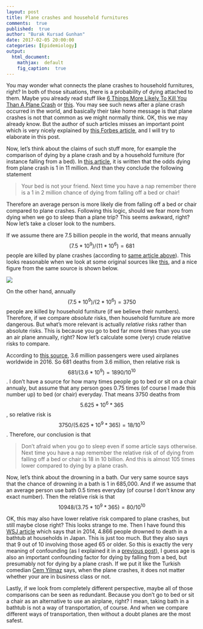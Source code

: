 ```yaml
---
layout: post
title: Plane crashes and household furnitures
comments:  true
published:  true
author: "Burak Kursad Gunhan"
date: 2017-02-05 20:00:00
categories: [Epidemiology]
output:
  html_document:
    mathjax:  default
    fig_caption:  true
---
```


You may wonder what connects the plane crashes to household furnitures, right? In both of those situations, there is a probability of dying attached to them. Maybe you already read stuff like [6 Things More Likely To Kill You Than A Plane Crash](https://www.buzzfeed.com/staceyc5/6-things-more-likely-to-kill-you-than-a-plane-cras-4mkq?utm_term=.dx2zd0Lxm#.lim0Kj4dQ) or [this](http://www.travelstart.co.za/blog/6-ridiculous-things-more-likely-to-kill-you-than-a-plane-crash/). You may see such news after a plane crash occurred in the world, and basically their take home message is that plane crashes is not that common as we might normally think. OK, this we may already know. But the author of such articles misses an important point which is very nicely explained by [this Forbes article](http://www.forbes.com/sites/alexknapp/2015/09/23/what-mashable-gets-wrong-about-shark-attacks-and-selfies/#4ff5b554c4b9), and I will try to elaborate in this post.   

Now, let's think about the claims of such stuff more, for example the comparison of dying by a plane crash and by a household furniture (for instance falling from a bed). In [this article](http://www.travelstart.co.za/blog/6-ridiculous-things-more-likely-to-kill-you-than-a-plane-crash/), it is written that the odds dying from plane crash is 1 in 11 million. And than they conclude the following statement

> Your bed is not your friend. Next time you have a nap remember there is a 1 in 2 million chance of dying from falling off a bed or chair!

Therefore an average person is more likely die from falling off a bed or chair compared to plane crashes. Following this logic, should we fear more from dying when we go to sleep than a plane trip? This seems awkward, right? Now let's take a closer look to the numbers.

If we assume there are 7.5 billion people in the world, that means annually $$(7.5 * 10^9) / (11 * 10^6) = 681$$ people are killed by plane crashes (according to [same article above](http://www.travelstart.co.za/blog/6-ridiculous-things-more-likely-to-kill-you-than-a-plane-crash/)). This looks reasonable when we look at some original sources like [this](http://www.ibtimes.com/how-many-planes-crash-every-year-how-many-people-die-plane-crashes-chart-1560554), and a nice figure from the same source is shown below.

![](/blog/figure/source/2016-02-05-probability-of-dying/plane_crashes.png)

On the other hand, annually $$(7.5 * 10^9) / (2 * 10^6) = 3750$$ people are killed by household furniture (if we believe their numbers). Therefore, if we compare *absolute* risks, then household furniture are more dangerous. But what's more relevant is actually *relative* risks rather than absolute risks. This is because you go to bed far more times than you use an air plane annually, right? Now let's calculate some (very) crude relative risks to compare.

According to [this source](http://www.iata.org/pressroom/pr/Pages/2012-12-06-01.aspx), 3.6 million passengers were used airplanes worldwide in 2016. So 681 deaths from 3.6 million, then relative risk is $$681 / (3.6 * 10^9) = 1890 / 10^{10}$$. I don't have a source for how many times people go to bed or sit on a chair annualy, but assume that any person goes 0.75 times (of course I made this number up) to bed (or chair) everyday. That means 3750 deaths from $$5.625 * 10^6 * 365$$, so relative risk is $$3750 / (5.625 * 10^9 * 365) = 18 / 10^{10}$$. Therefore, our conclusion is that

> Don't afraid when you go to sleep even if some article says otherwise. Next time you have a nap remember the relative risk of of dying from falling off a bed or chair is 18 in 10 billion. And this is almost 105 times lower compared to dying by a plane crash.

Now, let's think about the drowning in a bath. Our very same source says that the chance of drowning in a bath is 1 in 685,000. And if we assume that an average person use bath 0.5 times everyday (of course I don't know any exact number). Then the relative risk is that $$10948 / (3.75 * 10^9 * 365) = 80 / 10^{10}$$

OK, this may also have lower relative risk compared to plane crashes, but still maybe close right? This looks strange to me. Then I have found this [WSJ article](http://blogs.wsj.com/japanrealtime/2016/01/22/deaths-from-drowning-in-bathtubs-up-70-in-10-years-report/) which says that in 2014, 4.866 people drowned to death in a bathtub at households in Japan. This is just too much. But they also says that 9 out of 10 involving those aged 65 or older. So this is exactly the very meaning of confounding (as I explained it in a [previous post](https://gunhanb.github.io/blog//2016/12/06/confounding.html)), I guess age is also an important confounding factor for dying by falling from a bed, but presumably not for dying by a plane crash. If we put it like the Turkish comedian [Cem Yilmaz](odds of dying plane train) says, when the plane crashes, it does not matter whether your are in business class or not.

Lastly, if we look from completely different perspective, maybe all of those comparisons can be seen as redundant. Because you don't go to bed or sit a chair as an alternative to use an airplane, right? I mean, taking bath in a bathtub is not a way of transportation, of course. And when we compare different ways of transportation, then without a doubt planes are the most safest.











